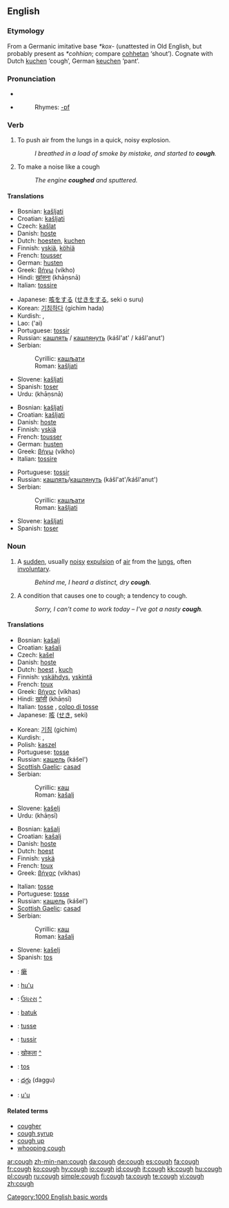 ==English==

===Etymology===
From a Germanic imitative base ''*kox-'' (unattested in Old English, but probably present as ''*cohhian''; compare [[cohhetan]] ‘shout’).  Cognate with Dutch [[kuchen]] ‘cough’, German [[keuchen]] ‘pant’.

===Pronunciation===
*{{IPA|/kɒf/}}
*{{audio|en-us-cough.ogg|Audio (US)}}
*:Rhymes: [[Rhymes:English:-ɒf|-ɒf]]

===Verb===
{{en-verb}}

# To push air from the lungs in a quick, noisy explosion.
#:''I breathed in a load of smoke by mistake, and started to '''cough'''.''
# To make a noise like a cough
#:''The engine '''coughed''' and sputtered.''

====Translations====
{{trans-top|push air from the lungs}}
*Bosnian: [[kašljati]]
*Croatian: [[kašljati]]
*Czech: [[kašlat]]
*Danish: [[hoste]]
*Dutch: [[hoesten]], [[kuchen]]
*Finnish: [[yskiä]], [[köhiä]]
*French: [[tousser]]
*German: [[husten]]
*Greek: [[βήχω]] (víkho)
*Hindi: [[खांसना]] (khāṇsnā)
*Italian: [[tossire]]
{{trans-mid}}
*Japanese: [[咳をする]] ([[せきをする]], seki o suru)
*Korean: [[기침하다]] (gichim hada)
*Kurdish: {{KUchar|[[کۆکین]]}}, {{KUchar|[[کۆخین]]}}
*Lao: {{Laoo|[[ໄອ]]}} ('ai)
*Portuguese: [[tossir]]
*Russian: [[кашлять]] / [[кашлянуть]] (kášl'at' / kášl'anut')
*Serbian:
*:Cyrillic: [[кашљати]]
*:Roman: [[kašljati]]
*Slovene: [[kašljati]]
*Spanish: [[toser]]
*Urdu: {{URchar|[[کھانسنا]]}} (khāṇsnā)
{{trans-bottom}}

{{trans-top|make a noise like a cough}}
*Bosnian: [[kašljati]]
*Croatian: [[kašljati]]
*Danish: [[hoste]]
*Finnish: [[yskiä]]
*French: [[tousser]]
*German: [[husten]]
*Greek: [[βήχω]] (víkho)
*Italian: [[tossire]]
{{trans-mid}}
*Portuguese: [[tossir]]
*Russian: [[кашлять]]/[[кашлянуть]] (kášl'at'/kášl'anut')
*Serbian:
*:Cyrillic: [[кашљати]]
*:Roman: [[kašljati]]
*Slovene: [[kašljati]]
*Spanish: [[toser]]
{{trans-bottom}}

===Noun===
{{en-noun}}

# {{symptom}} A [[sudden]], usually [[noisy]] [[expulsion]] of [[air]] from the [[lungs]], often [[involuntary]].
#:''Behind me, I heard a distinct, dry '''cough'''.''
# A condition that causes one to cough; a tendency to cough.
#:''Sorry, I can't come to work today – I've got a nasty '''cough'''.''

====Translations====
{{trans-top|expulsion of air from the lungs}}
*Bosnian: [[kašalj]] {{m}}
*Croatian: [[kašalj]] {{m}}
*Czech: [[kašel]] {{m}}
*Danish: [[hoste]] {{c}}
*Dutch: [[hoest]] {{m}}, [[kuch]] {{m}}
*Finnish: [[yskähdys]], [[yskintä]]
*French: [[toux]] {{f}}
*Greek: [[βήχας]] (víkhas) {{m}}
*Hindi: [[खांसी]] (khāṇsī) {{f}}
*Italian: [[tosse]] {{f}}, [[colpo di tosse]] {{m}}
*Japanese: [[咳]] ([[せき]], seki)
{{trans-mid}}
*Korean: [[기침]] (gichim)
*Kurdish: {{KUchar|[[کۆکه‌]]}}, {{KUchar|[[کۆخه‌]]}}
*Polish: [[kaszel]] {{m}}
*Portuguese: [[tosse]] {{f}}
*Russian: [[кашель]] (kášel') {{m}}
*[[Scottish Gaelic]]: [[casad]] {{m}}
*Serbian:
*:Cyrillic: [[каш]] {{m}}
*:Roman: [[kašalj]] {{m}}
*Slovene: [[kašelj]] {{m}}
*Urdu: {{URchar|[[کھانسی]]}} (khāṇsī) {{f}}
{{trans-bottom}}

{{trans-top|condition that causes one to cough}}
*Bosnian: [[kašalj]] {{m}}
*Croatian: [[kašalj]] {{m}}
*Danish: [[hoste]] {{c}}
*Dutch: [[hoest]] {{m}}
*Finnish: [[yskä]]
*French: [[toux]] {{f}}
*Greek: [[βήχας]] (víkhas) {{m}}
{{trans-mid}}
*Italian: [[tosse]] {{f}}
*Portuguese: [[tosse]] {{f}}
*Russian: [[кашель]] (kášel') {{m}}
*[[Scottish Gaelic]]: [[casad]] {{m}}
*Serbian:
*:Cyrillic: [[каш]] {{m}}
*:Roman: [[kašalj]] {{m}}
*Slovene: [[kašelj]] {{m}}
*Spanish: [[tos]] {{m}}
{{trans-bottom}}

{{checktrans}}
{{trans-top|Translations to be categorised}}
*{{ttbc|Chinese Characters}}: [[瘶]]
*{{ttbc|Guaraní}}: [[hu'u]]
*{{ttbc|Gujarati}}: [[ઉધરસ]] [[:gu:ઉધરસ|^]]
*{{ttbc|Indonesian}}: [[batuk]]
*{{ttbc|Interlingua}}: [[tusse]]
*{{ttbc|Interlingua}}: [[tussir]]
{{trans-mid}}
*{{ttbc|Marathi}}: [[खोकला]] [[:mr:खोकला|^]]
*{{ttbc|Spanish}}: [[tos]] {{m}}
*{{ttbc|Telugu}}: [[దగ్గు]] (daggu)
*{{ttbc|Tupinambá}}: [[u'u]]
{{trans-bottom}}

====Related terms====
*[[cougher]]
*[[cough syrup]]
*[[cough up]]
*[[whooping cough]]

[[Category:1000 English basic words]]

[[ar:cough]]
[[zh-min-nan:cough]]
[[da:cough]]
[[de:cough]]
[[es:cough]]
[[fa:cough]]
[[fr:cough]]
[[ko:cough]]
[[hy:cough]]
[[io:cough]]
[[id:cough]]
[[it:cough]]
[[kk:cough]]
[[hu:cough]]
[[pl:cough]]
[[ru:cough]]
[[simple:cough]]
[[fi:cough]]
[[ta:cough]]
[[te:cough]]
[[vi:cough]]
[[zh:cough]]